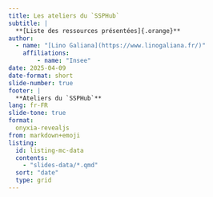```yaml
---
title: Les ateliers du `SSPHub`
subtitle: |
  **[Liste des ressources présentées]{.orange}**
author:
  - name: "[Lino Galiana](https://www.linogaliana.fr/)"
    affiliations:
        - name: "Insee"
date: 2025-04-09
date-format: short
slide-number: true
footer: |
  **Ateliers du `SSPHub`**
lang: fr-FR
slide-tone: true
format:
  onyxia-revealjs
from: markdown+emoji
listing:
  id: listing-mc-data
  contents:
    - "slides-data/*.qmd"
  sort: "date"
  type: grid
---
```


::: {#listing-mc-data}
:::
